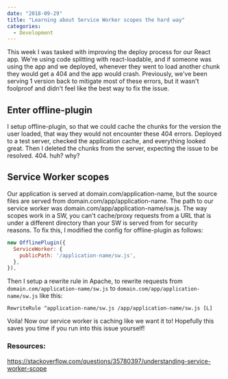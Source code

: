 ```yaml
---
date: "2018-09-29"
title: "Learning about Service Worker scopes the hard way"
categories:
  - Development
---
```


This week I was tasked with improving the deploy process for our React app. We're using code splitting with react-loadable, and if someone was using the app and we deployed, whenever they went to load another chunk they would get a 404 and the app would crash. Previously, we've been serving 1 version back to mitigate most of these errors, but it wasn't foolproof and didn't feel like the best way to fix the issue.

## Enter offline-plugin

I setup offline-plugin, so that we could cache the chunks for the version the user loaded, that way they would not encounter these 404 errors. Deployed to a test server, checked the application cache, and everything looked great. Then I deleted the chunks from the server, expecting the issue to be resolved. 404. huh? why?

## Service Worker scopes

Our application is served at domain.com/application-name, but the source files are served from domain.com/app/application-name. The path to our service worker was domain.com/app/application-name/sw.js. The way scopes work in a SW, you can't cache/proxy requests from a URL that is under a different directory than your SW is served from for security reasons. To fix this, I modified the config for offline-plugin as follows:

```js
new OfflinePlugin({
  ServiceWorker: {
    publicPath: '/application-name/sw.js',
  },
}),
```

Then I setup a rewrite rule in Apache, to rewrite requests from `domain.com/application-name/sw.js` to `domain.com/app/application-name/sw.js` like this:

```
RewriteRule ^application-name/sw.js /app/application-name/sw.js [L]
```

Voila! Now our service worker is caching like we want it to! Hopefully this saves you time if you run into this issue yourself!

### Resources:

https://stackoverflow.com/questions/35780397/understanding-service-worker-scope
